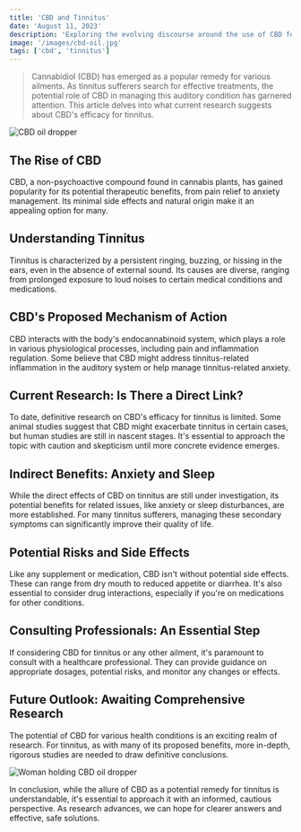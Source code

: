 ```yaml
---
title: 'CBD and Tinnitus'
date: 'August 11, 2023'
description: 'Exploring the evolving discourse around the use of CBD for tinnitus management.'
image: '/images/cbd-oil.jpg'
tags: ['cbd', 'tinnitus']
---
```


<Blockquote>
  Cannabidiol (CBD) has emerged as a popular remedy for various ailments. As
  tinnitus sufferers search for effective treatments, the potential role of CBD
  in managing this auditory condition has garnered attention. This article
  delves into what current research suggests about CBD's efficacy for tinnitus.
</Blockquote>

<Image src="/images/cbd-oil.jpg" alt="CBD oil dropper" />

## <Highlighter>The Rise of CBD</Highlighter>

CBD, a non-psychoactive compound found in cannabis plants, has gained popularity for its potential therapeutic benefits, from pain relief to anxiety management. Its minimal side effects and natural origin make it an appealing option for many.

## <Highlighter>Understanding Tinnitus</Highlighter>

Tinnitus is characterized by a persistent ringing, buzzing, or hissing in the ears, even in the absence of external sound. Its causes are diverse, ranging from prolonged exposure to loud noises to certain medical conditions and medications.

## <Highlighter>CBD's Proposed Mechanism of Action</Highlighter>

CBD interacts with the body's endocannabinoid system, which plays a role in various physiological processes, including pain and inflammation regulation. Some believe that CBD might address tinnitus-related inflammation in the auditory system or help manage tinnitus-related anxiety.

## <Highlighter>Current Research: Is There a Direct Link?</Highlighter>

To date, definitive research on CBD's efficacy for tinnitus is limited. Some animal studies suggest that CBD might exacerbate tinnitus in certain cases, but human studies are still in nascent stages. It's essential to approach the topic with caution and skepticism until more concrete evidence emerges.

## <Highlighter>Indirect Benefits: Anxiety and Sleep</Highlighter>

While the direct effects of CBD on tinnitus are still under investigation, its potential benefits for related issues, like anxiety or sleep disturbances, are more established. For many tinnitus sufferers, managing these secondary symptoms can significantly improve their quality of life.

## <Highlighter>Potential Risks and Side Effects</Highlighter>

Like any supplement or medication, CBD isn't without potential side effects. These can range from dry mouth to reduced appetite or diarrhea. It's also essential to consider drug interactions, especially if you're on medications for other conditions.

## <Highlighter>Consulting Professionals: An Essential Step</Highlighter>

If considering CBD for tinnitus or any other ailment, it's paramount to consult with a healthcare professional. They can provide guidance on appropriate dosages, potential risks, and monitor any changes or effects.

## <Highlighter>Future Outlook: Awaiting Comprehensive Research</Highlighter>

The potential of CBD for various health conditions is an exciting realm of research. For tinnitus, as with many of its proposed benefits, more in-depth, rigorous studies are needed to draw definitive conclusions.

<Image src="/images/cbd-oil-woman.jpg" alt="Woman holding CBD oil dropper" />

In conclusion, while the allure of CBD as a potential remedy for tinnitus is understandable, it's essential to approach it with an informed, cautious perspective. As research advances, we can hope for clearer answers and effective, safe solutions.
